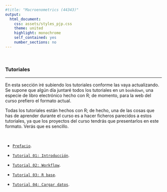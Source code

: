 ```yaml
---
#title: "Macroenometrics (44343)"
output:
  html_document:
    css: assets/styles_pjp.css
    theme: united
    highlight: monochrome 
    self_contained: yes
    number_sections: no
---
```


<br>

### Tutoriales

-------------------

En esta sección iré subiendo los tutoriales conforme las vaya actualizando. Se supone que algún día juntaré todos los tutoriales en un `bookdown`, una especie de libro electrónico hecho con R; de momento, para la web del curso prefiero el formato actual.

Todas los tutoriales están hechos con R; de hecho, una de las cosas que has de aprender durante el curso es a hacer ficheros parecidos a estos tutoriales, ya que los proyectos del curso tendrás que presentarlos en este formato. Verás que es sencillo.

<br>

- [`Prefacio`](./tutoriales/tt_00_prefacio.html){target="_blank"}. 


- [`Tutorial 01: Introducción`](./tutoriales/tt_01_introduccion.html){target="_blank"}. 


- [`Tutorial 02: Workflow`](./tutoriales/tt_02_primeros-pasos-con-R.html){target="_blank"}. 


- [`Tutorial 03: R base`](./tutoriales/tt_03_R-base.html){target="_blank"}. 


- [`Tutorial 04: Cargar datos`](./tutoriales/tt_04_cargar_datos.html){target="_blank"}. 


<br><br>
